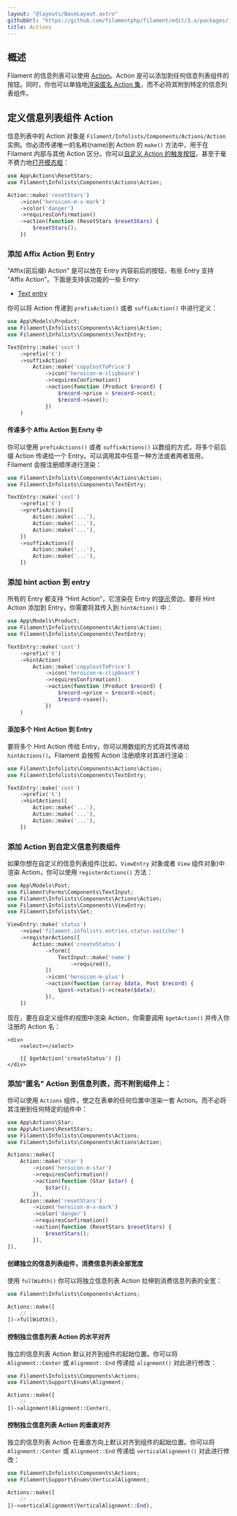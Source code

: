 ```yaml
---
layout: "@layouts/BaseLayout.astro"
githubUrl: "https://github.com/filamentphp/filament/edit/3.x/packages/infolists/docs/05-actions.md"
title: Actions
---
```


## 概述

Filament 的信息列表可以使用 [Action](../actions)。Action 是可以添加到任何信息列表组件的按钮。同时，你也可以单独地[渲染匿名 Action 集](#添加匿名-Action-到信息列表-而不附到组件上)，而不必将其附到特定的信息列表组件。

## 定义信息列表组件 Action

信息列表中的 Action 对象是 `Filament/Infolists/Components/Actions/Action` 实例。你必须传递唯一的名称(name)到 Action 的 `make()` 方法中，用于在 Filament 内部与其他 Action 区分。你可以[自定义 Action 的触发按钮](../actions/trigger-button)，甚至于毫不费力地[打开模态框](../actions/modals)：

```php
use App\Actions\ResetStars;
use Filament\Infolists\Components\Actions\Action;

Action::make('resetStars')
    ->icon('heroicon-m-x-mark')
    ->color('danger')
    ->requiresConfirmation()
    ->action(function (ResetStars $resetStars) {
        $resetStars();
    })
```

### 添加 Affix Action 到 Entry

"Affix(前后缀) Action" 是可以放在 Entry 内容前后的按钮，有些 Entry 支持 "Affix Action"。下面是支持该功能的一些 Entry:

- [Text entry](entries/text-entry)

你可以将 Action 传递到 `prefixAction()` 或者 `suffixAction()` 中进行定义：

```php
use App\Models\Product;
use Filament\Infolists\Components\Actions\Action;
use Filament\Infolists\Components\TextEntry;

TextEntry::make('cost')
    ->prefix('€')
    ->suffixAction(
        Action::make('copyCostToPrice')
            ->icon('heroicon-m-clipboard')
            ->requiresConfirmation()
            ->action(function (Product $record) {
                $record->price = $record->cost;
                $record->save();
            })
    )
```

<AutoScreenshot name="infolists/entries/actions/suffix" alt="Text entry with suffix action" version="3.x" />

#### 传递多个 Affix Action 到 Enrty 中

你可以使用 `prefixActions()` 或者 `suffixActions()` 以数组的方式，将多个前后缀 Action 传递给一个 Entry。可以调用其中任意一种方法或者两者皆用，Filament 会按注册顺序进行渲染：

```php
use Filament\Infolists\Components\Actions\Action;
use Filament\Infolists\Components\TextEntry;

TextEntry::make('cost')
    ->prefix('€')
    ->prefixActions([
        Action::make('...'),
        Action::make('...'),
        Action::make('...'),
    ])
    ->suffixActions([
        Action::make('...'),
        Action::make('...'),
    ])
```

### 添加 hint action 到 entry

所有的 Entry 都支持 “Hint Action”，它渲染在 Entry 的[提示](entries/getting-started#在标签旁添加-hint-提示)旁边。要将 Hint Action 添加到 Entry，你需要将其传入到 `hintAction()` 中：

```php
use App\Models\Product;
use Filament\Infolists\Components\Actions\Action;
use Filament\Infolists\Components\TextEntry;

TextEntry::make('cost')
    ->prefix('€')
    ->hintAction(
        Action::make('copyCostToPrice')
            ->icon('heroicon-m-clipboard')
            ->requiresConfirmation()
            ->action(function (Product $record) {
                $record->price = $record->cost;
                $record->save();
            })
    )
```

<AutoScreenshot name="infolists/entries/actions/hint" alt="Text entry with hint action" version="3.x" />

#### 添加多个 Hint Action 到 Entry

要将多个 Hint Action 传给 Entry，你可以用数组的方式将其传递给 `hintActions()`。Filament 会按照 Action 注册顺序对其进行渲染：

```php
use Filament\Infolists\Components\Actions\Action;
use Filament\Infolists\Components\TextEntry;

TextEntry::make('cost')
    ->prefix('€')
    ->hintActions([
        Action::make('...'),
        Action::make('...'),
        Action::make('...'),
    ])
```

### 添加 Action 到自定义信息列表组件

如果你想在自定义的信息列表组件(比如，`ViewEntry` 对象或者 `View` 组件对象)中渲染 Action，你可以使用 `registerActions()` 方法：

```php
use App\Models\Post;
use Filament\Forms\Components\TextInput;
use Filament\Infolists\Components\Actions\Action;
use Filament\Infolists\Components\ViewEntry;
use Filament\Infolists\Set;

ViewEntry::make('status')
    ->view('filament.infolists.entries.status-switcher')
    ->registerActions([
        Action::make('createStatus')
            ->form([
                TextInput::make('name')
                    ->required(),
            ])
            ->icon('heroicon-m-plus')
            ->action(function (array $data, Post $record) {
                $post->status()->create($data);
            }),
    ])
```

现在，要在自定义组件的视图中渲染 Action，你需要调用 `$getAction()` 并传入你注册的 Action 名：

```blade
<div>
    <select></select>
    
    {{ $getAction('createStatus') }}
</div>
```

### 添加"匿名" Action 到信息列表，而不附到组件上：

你可以使用 `Actions` 组件，使之在表单的任何位置中渲染一套 Action。而不必将其注册到任何特定的组件中：

```php
use App\Actions\Star;
use App\Actions\ResetStars;
use Filament\Infolists\Components\Actions;
use Filament\Infolists\Components\Actions\Action;

Actions::make([
    Action::make('star')
        ->icon('heroicon-m-star')
        ->requiresConfirmation()
        ->action(function (Star $star) {
            $star();
        }),
    Action::make('resetStars')
        ->icon('heroicon-m-x-mark')
        ->color('danger')
        ->requiresConfirmation()
        ->action(function (ResetStars $resetStars) {
            $resetStars();
        }),
]),
```

<AutoScreenshot name="infolists/layout/actions/anonymous/simple" alt="Anonymous actions" version="3.x" />

#### 创建独立的信息列表组件，消费信息列表全部宽度

使用 `fullWidth()` 你可以将独立信息列表 Action 拉伸到消费信息列表的全宽：

```php
use Filament\Infolists\Components\Actions;

Actions::make([
    // ...
])->fullWidth(),
```

<AutoScreenshot name="infolists/layout/actions/anonymous/full-width" alt="Anonymous actions consuming the full width" version="3.x" />

#### 控制独立信息列表 Action 的水平对齐

独立的信息列表 Action 默认对齐到组件的起始位置。你可以将 `Alignment::Center` 或 `Alignment::End` 传递给 `alignment()` 对此进行修改：

```php
use Filament\Infolists\Components\Actions;
use Filament\Support\Enums\Alignment;

Actions::make([
    // ...
])->alignment(Alignment::Center),
```

<AutoScreenshot name="infolists/layout/actions/anonymous/horizontally-aligned-center" alt="Anonymous actions horizontally aligned to the center" version="3.x" />

#### 控制独立信息列表 Action 的垂直对齐

独立的信息列表 Action 在垂直方向上默认对齐到组件的起始位置。你可以将 `Alignment::Center` 或 `Alignment::End` 传递给 `verticalAlignment()` 对此进行修改：

```php
use Filament\Infolists\Components\Actions;
use Filament\Support\Enums\VerticalAlignment;

Actions::make([
    // ...
])->verticalAlignment(VerticalAlignment::End),
```

<AutoScreenshot name="infolists/layout/actions/anonymous/vertically-aligned-end" alt="Anonymous actions vertically aligned to the end" version="3.x" />
